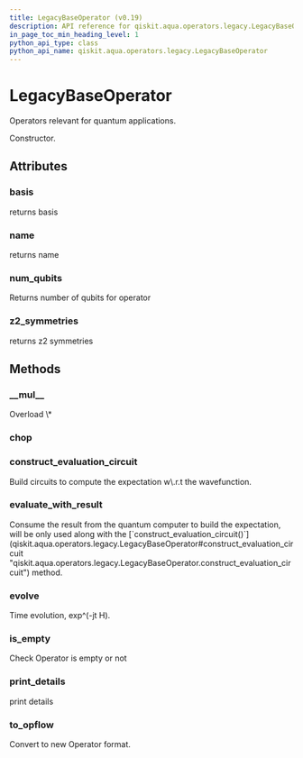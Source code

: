 ```yaml
---
title: LegacyBaseOperator (v0.19)
description: API reference for qiskit.aqua.operators.legacy.LegacyBaseOperator in qiskit v0.19
in_page_toc_min_heading_level: 1
python_api_type: class
python_api_name: qiskit.aqua.operators.legacy.LegacyBaseOperator
---
```


# LegacyBaseOperator

<Class id="qiskit.aqua.operators.legacy.LegacyBaseOperator" isDedicatedPage={true} github="https://github.com/qiskit-community/qiskit-aqua/tree/stable/0.7/qiskit/aqua/operators/legacy/base_operator.py" signature="LegacyBaseOperator(basis=None, z2_symmetries=None, name=None)" modifiers="class">
  Operators relevant for quantum applications.

  Constructor.

  ## Attributes

  <span id="legacybaseoperator-basis" />

  ### basis

  <Attribute id="qiskit.aqua.operators.legacy.LegacyBaseOperator.basis">
    returns basis
  </Attribute>

  <span id="legacybaseoperator-name" />

  ### name

  <Attribute id="qiskit.aqua.operators.legacy.LegacyBaseOperator.name">
    returns name
  </Attribute>

  <span id="legacybaseoperator-num-qubits" />

  ### num\_qubits

  <Attribute id="qiskit.aqua.operators.legacy.LegacyBaseOperator.num_qubits">
    Returns number of qubits for operator
  </Attribute>

  <span id="legacybaseoperator-z2-symmetries" />

  ### z2\_symmetries

  <Attribute id="qiskit.aqua.operators.legacy.LegacyBaseOperator.z2_symmetries">
    returns z2 symmetries
  </Attribute>

  ## Methods

  <span id="legacybaseoperator-mul" />

  ### \_\_mul\_\_

  <Function id="qiskit.aqua.operators.legacy.LegacyBaseOperator.__mul__" signature="LegacyBaseOperator.__mul__(other)" modifiers="abstract">
    Overload \*
  </Function>

  <span id="legacybaseoperator-chop" />

  ### chop

  <Function id="qiskit.aqua.operators.legacy.LegacyBaseOperator.chop" signature="LegacyBaseOperator.chop(threshold, copy=False)" modifiers="abstract" />

  <span id="legacybaseoperator-construct-evaluation-circuit" />

  ### construct\_evaluation\_circuit

  <Function id="qiskit.aqua.operators.legacy.LegacyBaseOperator.construct_evaluation_circuit" signature="LegacyBaseOperator.construct_evaluation_circuit(wave_function, statevector_mode, **kwargs)" modifiers="abstract">
    Build circuits to compute the expectation w\.r.t the wavefunction.
  </Function>

  <span id="legacybaseoperator-evaluate-with-result" />

  ### evaluate\_with\_result

  <Function id="qiskit.aqua.operators.legacy.LegacyBaseOperator.evaluate_with_result" signature="LegacyBaseOperator.evaluate_with_result(result, statevector_mode, **kwargs)" modifiers="abstract">
    Consume the result from the quantum computer to build the expectation, will be only used along with the [`construct_evaluation_circuit()`](qiskit.aqua.operators.legacy.LegacyBaseOperator#construct_evaluation_circuit "qiskit.aqua.operators.legacy.LegacyBaseOperator.construct_evaluation_circuit") method.
  </Function>

  <span id="legacybaseoperator-evolve" />

  ### evolve

  <Function id="qiskit.aqua.operators.legacy.LegacyBaseOperator.evolve" signature="LegacyBaseOperator.evolve(state_in, evo_time, num_time_slices, expansion_mode, expansion_order, **kwargs)" modifiers="abstract">
    Time evolution, exp^(-jt H).
  </Function>

  <span id="legacybaseoperator-is-empty" />

  ### is\_empty

  <Function id="qiskit.aqua.operators.legacy.LegacyBaseOperator.is_empty" signature="LegacyBaseOperator.is_empty()" modifiers="abstract">
    Check Operator is empty or not
  </Function>

  <span id="legacybaseoperator-print-details" />

  ### print\_details

  <Function id="qiskit.aqua.operators.legacy.LegacyBaseOperator.print_details" signature="LegacyBaseOperator.print_details()" modifiers="abstract">
    print details
  </Function>

  <span id="legacybaseoperator-to-opflow" />

  ### to\_opflow

  <Function id="qiskit.aqua.operators.legacy.LegacyBaseOperator.to_opflow" signature="LegacyBaseOperator.to_opflow()" modifiers="abstract">
    Convert to new Operator format.
  </Function>
</Class>

